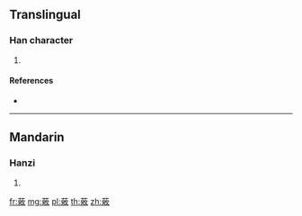 {{character info/new}}
==Translingual==

===Han character===
{{Han char|rn=140|rad=艸|as=13|sn=19|four=44248|canj=THSK}}

# {{defn|Han|sort=艸13}}

====References====
* {{Han ref|kx=1060.040|dkj=32075|dj=1523.350|hdz=53303.060|uh=8582|ud=34178|bh=EE4F|bd=61007}}

----

==Mandarin==

===Hanzi===
{{cmn-hanzi|pin=[[xí]] ([[xi2]])|wg=hsi<sup>2</sup>}}

# {{defn|lang=cmn|sort=艸13}}

[[fr:薂]]
[[mg:薂]]
[[pl:薂]]
[[th:薂]]
[[zh:薂]]